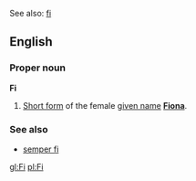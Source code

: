 See also: [[fi]]

==English==
===Proper noun===
'''Fi'''

#[[Short form]] of the female [[given name]] '''[[Fiona]]'''.

===See also===
*[[semper fi]]

[[gl:Fi]]
[[pl:Fi]]
